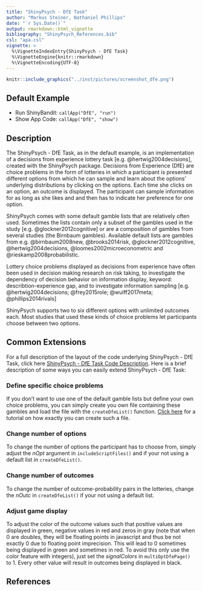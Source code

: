 ```yaml
---
title: "ShinyPsych - DfE Task"
author: "Markus Steiner, Nathaniel Phillips"
date: "`r Sys.Date()`"
output: rmarkdown::html_vignette
bibliography: "ShinyPsych_References.bib"
csl: "apa.csl"
vignette: >
  %\VignetteIndexEntry{ShinyPsych - DfE Task}
  %\VignetteEngine{knitr::rmarkdown}
  %\VignetteEncoding{UTF-8}
---
```


```r
knitr::include_graphics("../inst/pictures/screenshot_dfe.png")
```


## Default Example

* Run ShinyBandit: `callApp("DfE", "run")`
* Show App Code: `callApp("DfE", "show")`

## Description

The ShinyPsych - DfE Task, as in the default example, is an implementation of a decisions from experience lottery task [e.g. @hertwig2004decisions], created with the ShinyPsych package. Decisions from Experience (DfE) are choice problems in the form of lotteries in which a participant is presented different options from which he can sample and learn about the options' underlying distributions by clicking on the options. Each time she clicks on an option, an outcome is displayed. The participant can sample information for as long as she likes and and then has to indicate her preference for one option.

ShinyPsych comes with some default gamble lists that are relatively often used. Sometimes the lists contain only a subset of the gambles used in the study [e.g. @glockner2012cognitive] or are a composition of gambles from several studies (the Birnbaum gambles). Available default lists are gambles from e.g. @birnbaum2008new, @brooks2014risk, @glockner2012cognitive, @hertwig2004decisions, @loomes2002microeconometric and @rieskamp2008probabilistic.

Lottery choice problems displayed as decisions from experience have often been used in decision making research on risk taking, to investigate the dependency of decision behavior on information display, keyword: describtion-experience gap, and to investigate information sampling [e.g. @hertwig2004decisions; @frey2015role; @wulff2017meta; @phillips2014rivals]

ShinyPsych supports two to six different options with unlimited outcomes each. Most studies that used these kinds of choice problems let participants choose between two options.

## Common Extensions

For a full description of the layout of the code underlying ShinyPsych - DfE Task, click here [ShinyPsych - DfE Task Code Description](ShinyPsych_DfECode.html). Here is a brief description of some ways you can easily extend ShinyPsych - DfE Task:

### Define specific choice problems

If you don't want to use one of the default gamble lists but define your own choice problems, you can simply create you own file containing these gambles and load the file with the `createDfeList()` function. [Click here](ShinyPsych_GambleFiles.html) for a tutorial on how exactly you can create such a file.

### Change number of options

To change the number of options the participant has to choose from, simply adjust the *nOpt* argument in `includeScriptFiles()` and if your not using a default list in `createDfeList()`.

### Change number of outcomes

To change the number of outcome-probability pairs in the lotteries, change the *nOutc* in `createDfeList()` if your not using a default list.

### Adjust game display

To adjust the color of the outcome values such that positive values are displayed in green, negative values in red and zeros in gray (note that when 0 are doubles, they will be floating points in javascript and thus be not exactly 0 due to floating point imprecision. This will lead to 0 sometimes being displayed in green and sometimes in red. To avoid this only use the color feature with integers), just set the *signalColors* in `multiOptDfePage()` to 1. Every other value will result in outcomes being displayed in black. 

## References

